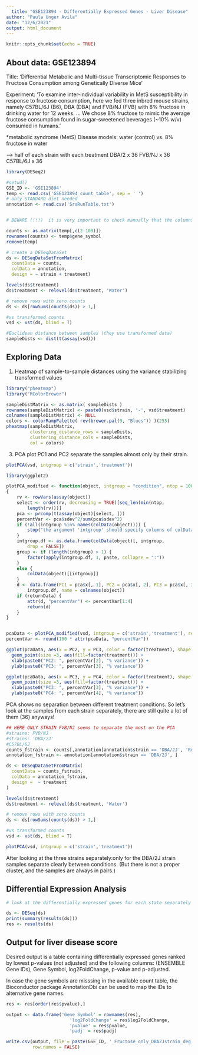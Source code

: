 ```yaml
---
  title: "GSE123894 - Differentially Expressed Genes - Liver Disease"
author: "Paula Unger Avila"
date: "12/6/2021"
output: html_document
---
```

  
  ```r
knitr::opts_chunk$set(echo = TRUE)
```

## About data: GSE123894
Title: 'Differential Metabolic and Multi-tissue Transcriptomic Responses to Fructose Consumption among Genetically Diverse Mice'

Experiment: 
'To examine inter-individual variability in MetS susceptibility in response to fructose consumption, here we fed three inbred mouse strains, namely C57BL/6J (B6), DBA (DBA) and FVB/NJ (FVB) with 8% fructose in drinking water for 12 weeks. ... We chose 8% fructose to mimic the average fructose consumption found in sugar-sweetened beverages (~10% w/v) consumed in humans.'

*metabolic syndrome (MetS) 
Disease models:
water (control) vs. 8% fructose in water 

--> half of each strain with each treatment
DBA/2 x 36
FVB/NJ x 36 
C57BL/6J x 36




  

```r

library(DESeq2)

#setwd()
GSE_ID <- 'GSE123894'
temp <- read.csv('GSE123894_count_table', sep = ' ')
# only STANDARD diet needed 
annotation <- read.csv('SraRunTable.txt')


# BEWARE (!!!)  it is very important to check manually that the columns of the count matrix correspond to the rows of the sample information table.

counts <- as.matrix(temp[,c(2:109)])
rownames(counts) <- temp$gene_symbol 
remove(temp)

# create a DESeqDataSet 
ds <- DESeqDataSetFromMatrix(
  countData = counts,
  colData = annotation,
  design = ~ strain + treatment)

levels(ds$treatment)
ds$treatment <- relevel(ds$treatment, 'Water')

# remove rows with zero counts
ds <- ds[rowSums(counts(ds)) > 1,]

#vs transformed counts 
vsd <- vst(ds, blind = T)

#Euclidean distance between samples (they use transformed data)
sampleDists <- dist(t(assay(vsd)))
```

## Exploring Data

1. Heatmap of sample-to-sample distances using the variance stabilizing transformed values 

```r
library("pheatmap")
library("RColorBrewer")

sampleDistMatrix <- as.matrix( sampleDists )
rownames(sampleDistMatrix) <- paste0(vsd$strain, '-', vsd$treatment)
colnames(sampleDistMatrix) <- NULL
colors <- colorRampPalette( rev(brewer.pal(9, "Blues")) )(255)
pheatmap(sampleDistMatrix,
         clustering_distance_rows = sampleDists,
         clustering_distance_cols = sampleDists,
         col = colors)


```

3. PCA plot
PC1 and PC2 separate the samples almost only by their strain. 

```r
plotPCA(vsd, intgroup = c('strain','treatment'))

library(ggplot2)

plotPCA_modified <- function(object, intgroup = "condition", ntop = 10000, returnData = FALSE) 
{
    rv <- rowVars(assay(object))
    select <- order(rv, decreasing = TRUE)[seq_len(min(ntop, 
        length(rv)))]
    pca <- prcomp(t(assay(object)[select, ]))
    percentVar <- pca$sdev^2/sum(pca$sdev^2)
    if (!all(intgroup %in% names(colData(object)))) {
        stop("the argument 'intgroup' should specify columns of colData(dds)")
    }
    intgroup.df <- as.data.frame(colData(object)[, intgroup, 
        drop = FALSE])
    group <- if (length(intgroup) > 1) {
        factor(apply(intgroup.df, 1, paste, collapse = ":"))
    }
    else {
        colData(object)[[intgroup]]
    }
    d <- data.frame(PC1 = pca$x[, 1], PC2 = pca$x[, 2], PC3 = pca$x[, 3], PC4 = pca$x[, 4],  group = group, 
        intgroup.df, name = colnames(object))
    if (returnData) {
        attr(d, "percentVar") <- percentVar[1:4]
        return(d)
    }
}


pcaData <- plotPCA_modified(vsd, intgroup = c('strain','treatment'), returnData = T)
percentVar <- round(100 * attr(pcaData, "percentVar")) 

```
```r
ggplot(pcaData, aes(x = PC2, y = PC3, color = factor(treatment), shape = factor(strain))) +
  geom_point(size =3, aes(fill=factor(treatment))) + 
  xlab(paste0("PC2: ", percentVar[2], "% variance")) + 
  ylab(paste0("PC3: ", percentVar[3], "% variance")) 

```

```r
ggplot(pcaData, aes(x = PC3, y = PC4, color = factor(treatment), shape = factor(strain))) +
  geom_point(size =3, aes(fill=factor(treatment))) + 
  xlab(paste0("PC3: ", percentVar[3], "% variance")) + 
  ylab(paste0("PC4: ", percentVar[4], "% variance")) 
```

PCA shows no separation between different treatment conditions.  So let's look at the samples from each strain separately, there are still quite a lot of them (36) anyways!


```r
## HERE ONLY STRAIN FVB/NJ seems to separate the most on the PCA 
#strains: FVB/NJ
#strains: 'DBA/2J'
#C57BL/6J
counts_fstrain <- counts[,annotation[annotation$strain == 'DBA/2J', 'Run' ]]
annotation_fstrain <- annotation[annotation$strain == 'DBA/2J', ]

ds <- DESeqDataSetFromMatrix(
  countData = counts_fstrain,
  colData = annotation_fstrain,
  design =  ~ treatment
) 

levels(ds$treatment)
ds$treatment <- relevel(ds$treatment, 'Water')

# remove rows with zero counts
ds <- ds[rowSums(counts(ds)) > 1,]

#vs transformed counts 
vsd <- vst(ds, blind = T)

plotPCA(vsd, intgroup = c('strain','treatment'))

```

After looking at the three strains separately:only for the DBA/2J strain samples separate clearly between conditions.  (But there is not a proper cluster, and the samples are always in pairs.)

## Differential Expression Analysis 

```r

# look at the differentially expressed genes for each state separately 

ds <- DESeq(ds)
print(summary(results(ds)))
res <- results(ds)


```

## Output for liver disease score 

Desired output is a table containing differentially expressed genes ranked by lowest p-values (not adjusted) and the following columns: (ENSEMBLE Gene IDs), Gene Symbol, log2FoldChange, p-value and p-adjusted. 

In case the gene symbols are misssing in the available count table, the Bioconductor package AnnotationDbi can be used to map the IDs to alternative gene names. 


```r

res <- res[order(res$pvalue),]

output <- data.frame('Gene Symbol' = rownames(res), 
                        'log2FoldChange' = res$log2FoldChange,
                        'pvalue' = res$pvalue,
                        'padj' = res$padj)

write.csv(output, file = paste(GSE_ID, '_Fructose_only_DBA2Jstrain_deg.csv'), 
          row.names = FALSE)
```